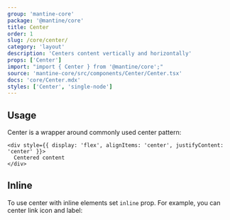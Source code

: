 ```yaml
---
group: 'mantine-core'
package: '@mantine/core'
title: Center
order: 1
slug: /core/center/
category: 'layout'
description: 'Centers content vertically and horizontally'
props: ['Center']
import: "import { Center } from '@mantine/core';"
source: 'mantine-core/src/components/Center/Center.tsx'
docs: 'core/Center.mdx'
styles: ['Center', 'single-node']
---
```



## Usage

Center is a wrapper around commonly used center pattern:

```tsx
<div style={{ display: 'flex', alignItems: 'center', justifyContent: 'center' }}>
  Centered content
</div>
```

<Demo data={CenterDemos.usage} />

## Inline

To use center with inline elements set `inline` prop. For example, you can center link icon and label:

<Demo data={CenterDemos.inline} />
